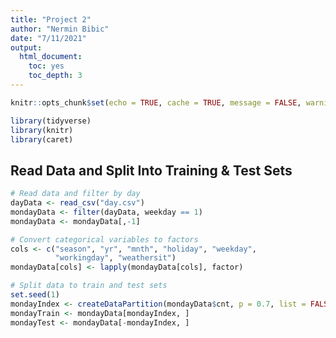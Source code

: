 ```yaml
---
title: "Project 2"
author: "Nermin Bibic"
date: "7/11/2021"
output:
  html_document:
    toc: yes
    toc_depth: 3
---
```


```r
knitr::opts_chunk$set(echo = TRUE, cache = TRUE, message = FALSE, warning = FALSE, error = TRUE)
```

```r
library(tidyverse)
library(knitr)
library(caret)
```

## Read Data and Split Into Training & Test Sets

```r
# Read data and filter by day
dayData <- read_csv("day.csv")
mondayData <- filter(dayData, weekday == 1)
mondayData <- mondayData[,-1]

# Convert categorical variables to factors
cols <- c("season", "yr", "mnth", "holiday", "weekday",
          "workingday", "weathersit")
mondayData[cols] <- lapply(mondayData[cols], factor)

# Split data to train and test sets
set.seed(1)
mondayIndex <- createDataPartition(mondayData$cnt, p = 0.7, list = FALSE)
mondayTrain <- mondayData[mondayIndex, ]
mondayTest <- mondayData[-mondayIndex, ]
```

